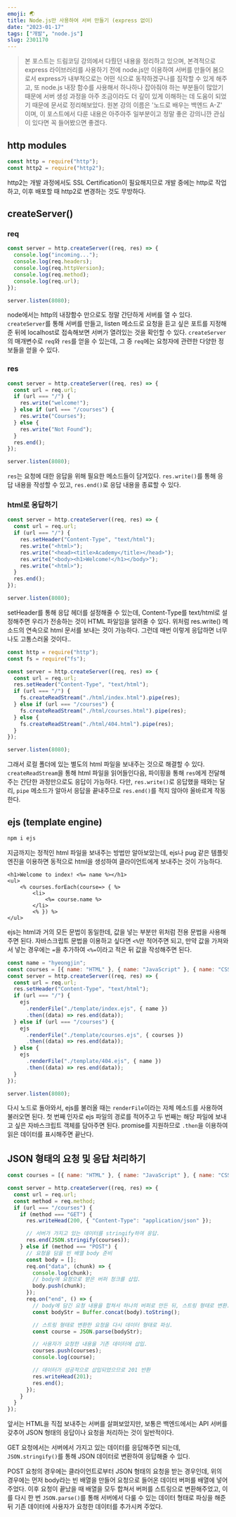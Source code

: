 ```yaml
---
emoji: 🌏
title: Node.js만 사용하여 서버 만들기 (express 없이)
date: "2023-01-17"
tags: ["개발", "node.js"]
slug: 2301170
---
```


> 본 포스트는 드림코딩 강의에서 다뤘던 내용을 정리하고 있으며, 본격적으로 express 라이브러리를 사용하기 전에 node.js만 이용하여 서버를 만들어 봄으로서 express가 내부적으로는 어떤 식으로 동작하겠구나를 짐작할 수 있게 해주고, 또 node.js 내장 함수를 사용해서 하나하나 잡아줘야 하는 부분들이 많았기 때문에 서버 생성 과정을 아주 조금이라도 더 깊이 있게 이해하는 데 도움이 되었기 때문에 문서로 정리해보았다. 원본 강의 이름은 '노드로 배우는 백엔드 A-Z' 이며, 이 포스트에서 다룬 내용은 아주아주 일부분이고 정말 좋은 강의니깐 관심이 있다면 꼭 들어봤으면 좋겠다.

## http modules

```javascript
const http = require("http");
const http2 = require("http2");
```

http2는 개발 과정에서도 SSL Certification이 필요해지므로 개발 중에는 http로 작업하고, 이후 배포할 때 http2로 변경하는 것도 무방하다.

## createServer()

### req

```javascript
const server = http.createServer((req, res) => {
  console.log("incoming...");
  console.log(req.headers);
  console.log(req.httpVersion);
  console.log(req.method);
  console.log(req.url);
});

server.listen(8080);
```

node에서는 http의 내장함수 만으로도 정말 간단하게 서버를 열 수 있다. `createServer`를 통해 서버를 만들고, listen 메소드로 요청을 듣고 싶은 포트를 지정해준 뒤에 localhost로 접속해보면 서버가 열려있는 것을 확인할 수 있다. `createServer`의 매개변수로 `req`와 `res`를 얻을 수 있는데, 그 중 `req`에는 요청자에 관련한 다양한 정보들을 얻을 수 있다.

### res

```javascript
const server = http.createServer((req, res) => {
  const url = req.url;
  if (url === "/") {
    res.write("welcome!");
  } else if (url === "/courses") {
    res.write("Courses");
  } else {
    res.write("Not Found");
  }
  res.end();
});

server.listen(8080);
```

`res`는 요청에 대한 응답을 위해 필요한 메소드들이 담겨있다. `res.write()`를 통해 응답 내용을 작성할 수 있고, `res.end()`로 응답 내용을 종료할 수 있다.

### html로 응답하기

```javascript
const server = http.createServer((req, res) => {
  const url = req.url;
  if (url === "/") {
    res.setHeader("Content-Type", "text/html");
    res.write("<html>");
    res.write("<head><title>Academy</title></head>");
    res.write("<body><h1>Welcome!</h1></body>");
    res.write("<html>");
  }
  res.end();
});

server.listen(8080);
```

setHeader를 통해 응답 헤더를 설정해줄 수 있는데, Content-Type를 text/html로 설정해주면 우리가 전송하는 것이 HTML 파일임을 알려줄 수 있다. 위처럼 res.write() 메소드의 연속으로 html 문서를 보내는 것이 가능하다. 그런데 매번 이렇게 응답하면 너무나도 고통스러울 것이다..

```javascript
const http = require("http");
const fs = require("fs");

const server = http.createServer((req, res) => {
  const url = req.url;
  res.setHeader("Content-Type", "text/html");
  if (url === "/") {
    fs.createReadStream("./html/index.html").pipe(res);
  } else if (url === "/courses") {
    fs.createReadStream("./html/courses.html").pipe(res);
  } else {
    fs.createReadStream("./html/404.html").pipe(res);
  }
});

server.listen(8080);
```

그래서 로컬 폴더에 있는 별도의 html 파일을 보내주는 것으로 해결할 수 있다. `createReadStream`을 통해 html 파일을 읽어들인다음, 파이핑을 통해 `res`에게 전달해주는 간단한 과정만으로도 응답이 가능하다. 다만, `res.write()`로 응답했을 때와는 달리, `pipe` 메소드가 알아서 응답을 끝내주므로 `res.end()`를 적지 않아야 올바르게 작동한다.

## ejs (template engine)

```sh
npm i ejs
```

지금까지는 정적인 html 파일을 보내주는 방법만 알아보았는데, ejs나 pug 같은 템플릿 엔진을 이용하면 동적으로 html을 생성하여 클라이언트에게 보내주는 것이 가능하다.

```ejs
<h1>Welcome to index! <%= name %></h1>
<ul>
	<% courses.forEach(course=> { %>
		<li>
			<%= course.name %>
		</li>
		<% }) %>
</ul>
```

ejs는 html과 거의 모든 문법이 동일한데, 값을 넣는 부분만 위처럼 전용 문법을 사용해주면 된다. 자바스크립트 문법을 이용하고 싶다면 `<%`만 적어주면 되고, 만약 값을 가져와서 넣는 경우에는 `=`을 추가하여 `<%=`이라고 적은 뒤 값을 작성해주면 된다.

```javascript
const name = "hyeongjin";
const courses = [{ name: "HTML" }, { name: "JavaScript" }, { name: "CSS" }];
const server = http.createServer((req, res) => {
  const url = req.url;
  res.setHeader("Content-Type", "text/html");
  if (url === "/") {
    ejs
      .renderFile("./template/index.ejs", { name })
      .then((data) => res.end(data));
  } else if (url === "/courses") {
    ejs
      .renderFile("./template/courses.ejs", { courses })
      .then((data) => res.end(data));
  } else {
    ejs
      .renderFile("./template/404.ejs", { name })
      .then((data) => res.end(data));
  }
});

server.listen(8080);
```

다시 노드로 돌아와서, ejs를 불러올 때는 `renderFile`이라는 자체 메소드를 사용하여 불러오면 된다. 첫 번째 인자로 ejs 파일의 경로를 적어주고 두 번째는 해당 파일에 보내고 싶은 자바스크립트 객체를 담아주면 된다. promise를 지원하므로 `.then`을 이용하여 읽은 데이터를 표시해주면 끝난다.

## JSON 형태의 요청 및 응답 처리하기

```javascript
const courses = [{ name: "HTML" }, { name: "JavaScript" }, { name: "CSS" }];

const server = http.createServer((req, res) => {
  const url = req.url;
  const method = req.method;
  if (url === "/courses") {
    if (method === "GET") {
      res.writeHead(200, { "Content-Type": "application/json" });

      // 서버가 가지고 있는 데이터를 stringify하여 응답.
      res.end(JSON.stringify(courses));
    } else if (method === "POST") {
      // 요청을 담을 빈 배열 body 준비
      const body = [];
      req.on("data", (chunk) => {
        console.log(chunk);
        // body에 요청으로 받은 버퍼 청크를 삽입.
        body.push(chunk);
      });
      req.on("end", () => {
        // body에 담긴 요청 내용을 합쳐서 하나의 버퍼로 만든 뒤, 스트링 형태로 변환.
        const bodyStr = Buffer.concat(body).toString();

        // 스트링 형태로 변환한 요청을 다시 데이터 형태로 파싱.
        const course = JSON.parse(bodyStr);

        // 사용자가 요청한 내용을 기존 데이터에 삽입.
        courses.push(courses);
        console.log(course);

        // 데이터가 성공적으로 삽입되었으므로 201 반환
        res.writeHead(201);
        res.end();
      });
    }
  }
});
```

앞서는 HTML을 직접 보내주는 서버를 살펴보았지만, 보통은 백엔드에서는 API 서버를 갖추어 JSON 형태의 응답이나 요청을 처리하는 것이 일반적이다.

GET 요청에서는 서버에서 가지고 있는 데이터를 응답해주면 되는데, `JSON.stringify()`를 통해 JSON 데이터로 변환하여 응답해줄 수 있다.

POST 요청의 경우에는 클라이언트로부터 JSON 형태의 요청을 받는 경우인데, 위의 경우에는 먼저 body라는 빈 배열을 만들어 요청으로 들어온 데이터 버퍼를 배열에 넣어주었다. 이후 요청이 끝났을 때 배열을 모두 합쳐서 버퍼를 스트링으로 변환해주었고, 이를 다시 한 번 `JSON.parse()`를 통해 서버에서 다룰 수 있는 데이터 형태로 파싱을 해준 뒤 기존 데이터에 사용자가 요청한 데이터를 추가시켜 주었다.
